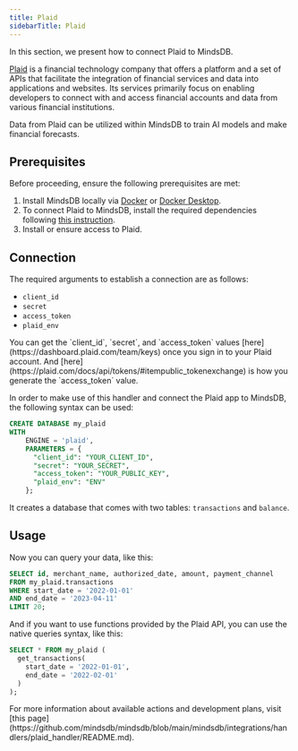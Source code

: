 ```yaml
---
title: Plaid
sidebarTitle: Plaid
---
```


In this section, we present how to connect Plaid to MindsDB.

[Plaid](https://plaid.com/) is a financial technology company that offers a platform and a set of APIs that facilitate the integration of financial services and data into applications and websites. Its services primarily focus on enabling developers to connect with and access financial accounts and data from various financial institutions.

Data from Plaid can be utilized within MindsDB to train AI models and make financial forecasts.

## Prerequisites

Before proceeding, ensure the following prerequisites are met:

1. Install MindsDB locally via [Docker](/setup/self-hosted/docker) or [Docker Desktop](/setup/self-hosted/docker-desktop).
2. To connect Plaid to MindsDB, install the required dependencies following [this instruction](/setup/self-hosted/docker#install-dependencies).
3. Install or ensure access to Plaid.

## Connection

The required arguments to establish a connection are as follows:

* `client_id`
* `secret`
* `access_token`
* `plaid_env`

<Tip>
You can get the `client_id`, `secret`, and `access_token` values [here](https://dashboard.plaid.com/team/keys) once you sign in to your Plaid account.
And [here](https://plaid.com/docs/api/tokens/#itempublic_tokenexchange) is how you generate the `access_token` value.
</Tip>

In order to make use of this handler and connect the Plaid app to MindsDB, the following syntax can be used:

```sql
CREATE DATABASE my_plaid 
WITH 
    ENGINE = 'plaid',
    PARAMETERS = {
      "client_id": "YOUR_CLIENT_ID",
      "secret": "YOUR_SECRET",
      "access_token": "YOUR_PUBLIC_KEY",
      "plaid_env": "ENV"
    };
```

It creates a database that comes with two tables: `transactions` and `balance`.

## Usage

Now you can query your data, like this:

```sql
SELECT id, merchant_name, authorized_date, amount, payment_channel
FROM my_plaid.transactions 
WHERE start_date = '2022-01-01' 
AND end_date = '2023-04-11' 
LIMIT 20;
```

And if you want to use functions provided by the Plaid API, you can use the native queries syntax, like this:

```sql
SELECT * FROM my_plaid (
  get_transactions(
    start_date = '2022-01-01',
    end_date = '2022-02-01'
  )
);
```

<Info>
For more information about available actions and development plans, visit [this page](https://github.com/mindsdb/mindsdb/blob/main/mindsdb/integrations/handlers/plaid_handler/README.md).
</Info>
